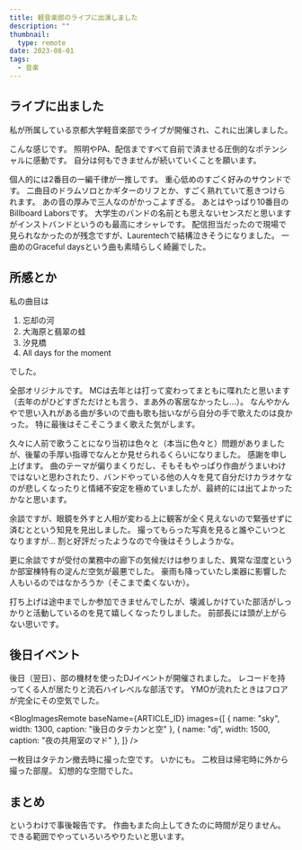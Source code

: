 ```yaml
---
title: 軽音楽部のライブに出演しました
description: ""
thumbnail:
  type: remote
date: 2023-08-01
tags:
  - 音楽
---
```




## ライブに出ました

私が所属している京都大学軽音楽部でライブが開催され、これに出演しました。

<EmbedYoutube id="J8dWwdjeNRg" />

こんな感じです。
照明やPA、配信まですべて自前で済ませる圧倒的なポテンシャルに感動です。
自分は何もできませんが続いていくことを願います。

個人的には2番目の一編千律が一推しです。
重心低めのすごく好みのサウンドです。
二曲目のドラムソロとかギターのリフとか、すごく熟れていて惹きつけられます。
あの音の厚みで三人なのがかっこよすぎる。
あとはやっぱり10番目のBillboard Laborsです。
大学生のバンドの名前とも思えないセンスだと思いますがインストバンドというのも最高にオシャレです。
配信担当だったので現場で見られなかったのが残念ですが、Laurentechで結構泣きそうになりました。
一曲めのGraceful daysという曲も素晴らしく綺麗でした。

## 所感とか

私の曲目は

1. 忘却の河
1. 大海原と翡翠の蛙
1. 汐見橋
1. All days for the moment

でした。

全部オリジナルです。
MCは去年とは打って変わってまともに喋れたと思います（去年のがひどすぎただけとも言う、まあ外の客居なかったし...）。
なんやかんやで思い入れがある曲が多いので曲も歌も拙いながら自分の手で歌えたのは良かった。
特に最後はそこそこうまく歌えた気がします。

久々に人前で歌うことになり当初は色々と（本当に色々と）問題がありましたが、後輩の手厚い指導でなんとか見せられるくらいになりました。
感謝を申し上げます。
曲のテーマが偏りまくりだし、そもそもやっぱり作曲がうまいわけではないと思わされたり、バンドやっている他の人々を見て自分だけカラオケなのが悲しくなったりと情緒不安定を極めていましたが、最終的には出てよかったかなと思います。

余談ですが、眼鏡を外すと人相が変わる上に観客が全く見えないので緊張せずに済むとという知見を見出しました。
撮ってもらった写真を見ると誰やこいつとなりますが...
割と好評だったようなので今後はそうしようかな。

更に余談ですが受付の業務中の廊下の気候だけは参りました、異常な湿度というか部室棟特有の淀んだ空気が最悪でした。
豪雨も降っていたし楽器に影響した人もいるのではなかろうか（そこまで柔くないか）。

打ち上げは途中までしか参加できませんでしたが、壊滅しかけていた部活がしっかりと活動しているのを見て嬉しくなったりしました。
前部長には頭が上がらない思いです。

## 後日イベント

後日（翌日）、部の機材を使ったDJイベントが開催されました。
レコードを持ってくる人が居たりと流石ハイレベルな部活です。
YMOが流れたときはフロアが完全にその空気でした。

<BlogImagesRemote
  baseName={ARTICLE_ID}
  images={[
    { name: "sky", width: 1300, caption: "後日のタテカンと空" },
    { name: "dj", width: 1500, caption: "夜の共用室のマド" },
  ]}
/>

一枚目はタテカン撤去時に撮った空です。
いかにも。
二枚目は帰宅時に外から撮った部屋。
幻想的な空間でした。

## まとめ

というわけで事後報告です。
作曲もまた向上してきたのに時間が足りません。
できる範囲でやっていろいろやりたいと思います。
